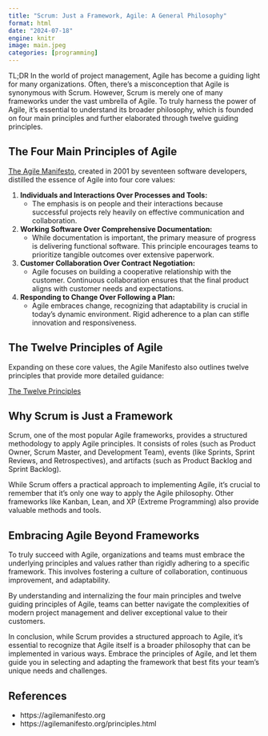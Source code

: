 ```yaml
---
title: "Scrum: Just a Framework, Agile: A General Philosophy"
format: html
date: "2024-07-18"
engine: knitr
image: main.jpeg
categories: [programming]
---
```


TL;DR In the world of project management, Agile has become a guiding light for many organizations. Often, there's a misconception that Agile is synonymous with Scrum. However, Scrum is merely one of many frameworks under the vast umbrella of Agile. To truly harness the power of Agile, it's essential to understand its broader philosophy, which is founded on four main principles and further elaborated through twelve guiding principles.

## The Four Main Principles of Agile

[The Agile Manifesto](https://agilemanifesto.org), created in 2001 by seventeen software developers, distilled the essence of Agile into four core values:

1. **Individuals and Interactions Over Processes and Tools:**
   - The emphasis is on people and their interactions because successful projects rely heavily on effective communication and collaboration.

2. **Working Software Over Comprehensive Documentation:**
   - While documentation is important, the primary measure of progress is delivering functional software. This principle encourages teams to prioritize tangible outcomes over extensive paperwork.

3. **Customer Collaboration Over Contract Negotiation:**
   - Agile focuses on building a cooperative relationship with the customer. Continuous collaboration ensures that the final product aligns with customer needs and expectations.

4. **Responding to Change Over Following a Plan:**
   - Agile embraces change, recognizing that adaptability is crucial in today’s dynamic environment. Rigid adherence to a plan can stifle innovation and responsiveness.

## The Twelve Principles of Agile

Expanding on these core values, the Agile Manifesto also outlines twelve principles that provide more detailed guidance:

[The Twelve Principles](https://agilemanifesto.org/principles.html)

## Why Scrum is Just a Framework

Scrum, one of the most popular Agile frameworks, provides a structured methodology to apply Agile principles. It consists of roles (such as Product Owner, Scrum Master, and Development Team), events (like Sprints, Sprint Reviews, and Retrospectives), and artifacts (such as Product Backlog and Sprint Backlog).

While Scrum offers a practical approach to implementing Agile, it's crucial to remember that it's only one way to apply the Agile philosophy. Other frameworks like Kanban, Lean, and XP (Extreme Programming) also provide valuable methods and tools.

## Embracing Agile Beyond Frameworks

To truly succeed with Agile, organizations and teams must embrace the underlying principles and values rather than rigidly adhering to a specific framework. This involves fostering a culture of collaboration, continuous improvement, and adaptability.

By understanding and internalizing the four main principles and twelve guiding principles of Agile, teams can better navigate the complexities of modern project management and deliver exceptional value to their customers.

In conclusion, while Scrum provides a structured approach to Agile, it's essential to recognize that Agile itself is a broader philosophy that can be implemented in various ways. Embrace the principles of Agile, and let them guide you in selecting and adapting the framework that best fits your team's unique needs and challenges.

## References

- https://agilemanifesto.org
- https://agilemanifesto.org/principles.html
